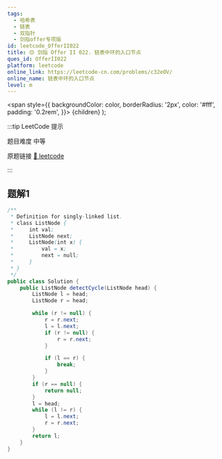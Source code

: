 ```yaml
---
tags:
  - 哈希表
  - 链表
  - 双指针
  - 剑指offer专项版
id: leetcode_OfferII022
title: 🟡 剑指 Offer II 022. 链表中环的入口节点
ques_id: OfferII022
platform: leetcode
online_link: https://leetcode-cn.com/problems/c32eOV/
online_name: 链表中环的入口节点
level: m
---
```


  <span
    style={{
      backgroundColor: color,
      borderRadius: '2px',
      color: '#fff',
      padding: '0.2rem',
    }}>
    {children}
  </span>
);

:::tip LeetCode 提示

题目难度 <Highlight color="#ffc01e">中等</Highlight>

原题链接 [🔗 leetcode](https://leetcode-cn.com/problems/c32eOV/)

:::

## 题解1

```java
/**
 * Definition for singly-linked list.
 * class ListNode {
 *     int val;
 *     ListNode next;
 *     ListNode(int x) {
 *         val = x;
 *         next = null;
 *     }
 * }
 */
public class Solution {
    public ListNode detectCycle(ListNode head) {
        ListNode l = head;
        ListNode r = head;

        while (r != null) {
            r = r.next;
            l = l.next;
            if (r != null) {
                r = r.next;
            }

            if (l == r) {
                break;
            }
        }
        if (r == null) {
            return null;
        }
        l = head;
        while (l != r) {
            l = l.next;
            r = r.next;
        }
        return l;
    }
}
```
